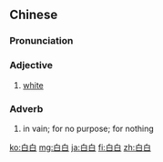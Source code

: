 ==Chinese==
{{zh-forms}}

===Pronunciation===
{{zh-pron
|m=báibái
|c=baak6 baak6
|h=pfs=pha̍k-pha̍k
|mn=pe̍h-pe̍h
|cat=a,adv
}}

===Adjective===
{{zh-adj}}

# [[white]]

===Adverb===
{{zh-adv}}

# in vain; for no purpose; for nothing

[[ko:白白]]
[[mg:白白]]
[[ja:白白]]
[[fi:白白]]
[[zh:白白]]